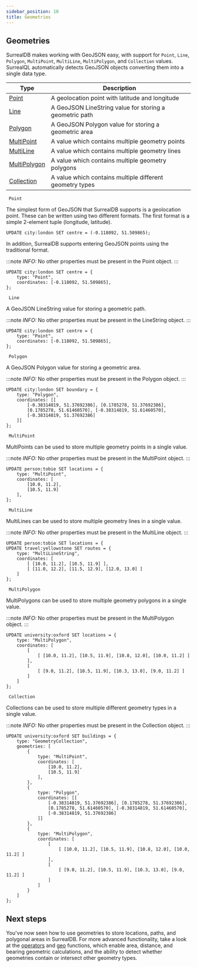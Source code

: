 ```yaml
---
sidebar_position: 10
title: Geometries
---
```



## Geometries
SurrealDB makes working with GeoJSON easy, with support for `Point`, `Line`, `Polygon`, `MultiPoint`, `MultiLine`, `MultiPolygon`, and `Collection` values. SurrealQL automatically detects GeoJSON objects converting them into a single data type.

<table>
<thead>
  <tr>
    <th>Type</th>
    <th>Description</th>
  </tr>
</thead>
<tbody>
  <tr>
    <td><a href="/docs/surrealql/datamodel/geometries#point">Point</a></td>
    <td>A geolocation point with latitude and longitude</td>
  </tr>
  <tr>
    <td><a href="/docs/surrealql/datamodel/geometries#line">Line</a></td>
    <td>A GeoJSON LineString value for storing a geometric path</td>
  </tr>
  <tr>
    <td><a href="/docs/surrealql/datamodel/geometries#polygon">Polygon</a></td>
    <td>A GeoJSON Polygon value for storing a geometric area</td>
  </tr>
  <tr>
    <td><a href="/docs/surrealql/datamodel/geometries#multipoint">MultiPoint</a></td>
    <td>A value which contains multiple geometry points</td>
  </tr>
  <tr>
    <td><a href="/docs/surrealql/datamodel/geometries#multiline">MultiLine</a></td>
    <td>A value which contains multiple geometry lines</td>
  </tr>
  <tr>
    <td><a href="/docs/surrealql/datamodel/geometries#multipolygon">MultiPolygon</a></td>
    <td>A value which contains multiple geometry polygons</td>
  </tr>
  <tr>
    <td><a href="/docs/surrealql/datamodel/geometries#collection">Collection</a></td>
    <td>A value which contains multiple different geometry types</td>
  </tr>
</tbody>
</table>

<div className='layout-group'>

<div className='heading'>
    <div id="point" className='code'>
    <code> Point </code>
    </div>
</div>

The simplest form of GeoJSON that SurrealDB supports is a geolocation point. These can be written using two different formats. The first format is a simple 2-element tuple (longitude, latitude).

```surql
UPDATE city:london SET centre = (-0.118092, 51.509865);
```

In addition, SurrealDB supports entering GeoJSON points using the traditional format.

:::note
 <em> INFO: </em> No other properties must be present in the Point object.
:::

```surql
UPDATE city:london SET centre = {
    type: "Point",
    coordinates: [-0.118092, 51.509865],
};
```
</div>

<div className='layout-group'>

<div className='heading'>
    <div id="line" className='code'>
    <code> Line </code>
    </div>
</div>

A GeoJSON LineString value for storing a geometric path.



:::note
 <em> INFO: </em> No other properties must be present in the LineString object.
:::

```surql
UPDATE city:london SET centre = {
    type: "Point",
    coordinates: [-0.118092, 51.509865],
};
```
</div>

<div className='layout-group'>

<div className='heading'>
    <div id="polygon" className='code'>
    <code> Polygon </code>
    </div>
</div>

A GeoJSON Polygon value for storing a geometric area.



:::note
 <em> INFO: </em> No other properties must be present in the Polygon object.
:::

```surql
UPDATE city:london SET boundary = {
	type: "Polygon",
	coordinates: [[
		[-0.38314819, 51.37692386], [0.1785278, 51.37692386],
		[0.1785278, 51.61460570], [-0.38314819, 51.61460570],
		[-0.38314819, 51.37692386]
	]]
};
```
</div>

<div className='layout-group'>

<div className='heading'>
    <div id="multipoint" className='code'>
    <code> MultiPoint </code>
    </div>
</div>

MultiPoints can be used to store multiple geometry points in a single value.



:::note
 <em> INFO: </em> No other properties must be present in the MultiPoint object.
:::

```surql
UPDATE person:tobie SET locations = {
	type: "MultiPoint",
	coordinates: [
		[10.0, 11.2],
		[10.5, 11.9]
	],
};
```
</div>

<div className='layout-group'>

<div className='heading'>
    <div id="multiline" className='code'>
    <code> MultiLine </code>
    </div>
</div>

MultiLines can be used to store multiple geometry lines in a single value.


:::note
 <em> INFO: </em> No other properties must be present in the MultiLine object.
:::

```surql
UPDATE person:tobie SET locations = {
UPDATE travel:yellowstone SET routes = {
	type: "MultiLineString",
	coordinates: [
		[ [10.0, 11.2], [10.5, 11.9] ],
		[ [11.0, 12.2], [11.5, 12.9], [12.0, 13.0] ]
	]
};
```
</div>

<div className='layout-group'>

<div className='heading'>
    <div id="multipolygon" className='code'>
    <code> MultiPolygon </code>
    </div>
</div>

MultiPolygons can be used to store multiple geometry polygons in a single value.


:::note
 <em> INFO: </em> No other properties must be present in the MultiPolygon object.
:::

```surql
UPDATE university:oxford SET locations = {
	type: "MultiPolygon",
	coordinates: [
		[
			[ [10.0, 11.2], [10.5, 11.9], [10.8, 12.0], [10.0, 11.2] ]
		],
		[
			[ [9.0, 11.2], [10.5, 11.9], [10.3, 13.0], [9.0, 11.2] ]
		]
	]
};
```
</div>

<div className='layout-group'>

<div className='heading'>
    <div id="collection" className='code'>
    <code> Collection </code>
    </div>
</div>

Collections can be used to store multiple different geometry types in a single value.


:::note
 <em> INFO: </em>No other properties must be present in the Collection object.
:::

```surql
UPDATE university:oxford SET buildings = {
	type: "GeometryCollection",
	geometries: [
		{
			type: "MultiPoint",
			coordinates: [
				[10.0, 11.2],
				[10.5, 11.9]
			],
		},
		{
			type: "Polygon",
			coordinates: [[
				[-0.38314819, 51.37692386], [0.1785278, 51.37692386],
				[0.1785278, 51.61460570], [-0.38314819, 51.61460570],
				[-0.38314819, 51.37692386]
			]]
		},
		{
			type: "MultiPolygon",
			coordinates: [
				[
					[ [10.0, 11.2], [10.5, 11.9], [10.8, 12.0], [10.0, 11.2] ]
				],
				[
					[ [9.0, 11.2], [10.5, 11.9], [10.3, 13.0], [9.0, 11.2] ]
				]
			]
		}
	]
};
```
</div>

## Next steps

You've now seen how to use geometries to store locations, paths, and polygonal areas in SurrealDB. For more advanced functionality, take a look at the [operators](/docs/surrealql/operators) and [geo](/docs/surrealql/functions/geo) functions, which enable area, distance, and bearing geometric calculations, and the ability to detect whether geometries contain or intersect other geometry types.